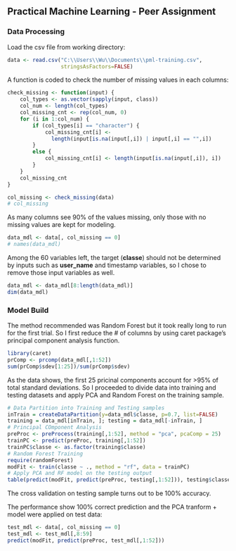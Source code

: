 ## Practical Machine Learning - Peer Assignment 

### Data Processing

Load the csv file from working directory:

```r
data <- read.csv("C:\\Users\\Wu\\Documents\\pml-training.csv", 
                 stringsAsFactors=FALSE)
```

A function is coded to check the number of missing values in each columns:

```r
check_missing <- function(input) {
    col_types <- as.vector(sapply(input, class))
    col_num <- length(col_types)
    col_missing_cnt <- rep(col_num, 0)
    for (i in 1:col_num) {
        if (col_types[i] == "character") {
            col_missing_cnt[i] <- 
              length(input[is.na(input[,i]) | input[,i] == "",i])
        }
        else {
            col_missing_cnt[i] <- length(input[is.na(input[,i]), i])
        }
    }
    col_missing_cnt
}

col_missing <- check_missing(data)
# col_missing
```

As many columns see 90% of the values missing, only those with no missing values are kept for modeling.

```r
data_mdl <- data[, col_missing == 0]
# names(data_mdl)
```

Among the 60 variables left, the target (**classe**) should not be determined by inputs such as **user_name** and timestamp variables, so I chose to remove those input variables as well.

```r
data_mdl <- data_mdl[8:length(data_mdl)]
dim(data_mdl)
```

### Model Build 

The method recommended was Random Forest but it took really long to run for the first trial. So I first reduce the # of columns by using caret package's principal component analysis function.

```r
library(caret)
prComp <- prcomp(data_mdl[,1:52])
sum(prComp$sdev[1:25])/sum(prComp$sdev)
```

As the data shows, the first 25 pricinal components account for >95% of total standard deviations. So I proceeded to divide data into training and testing datasets and apply PCA and Random Forest on the training sample.

```r
# Data Partition into Training and Testing samples
inTrain = createDataPartition(y=data_mdl$classe, p=0.7, list=FALSE)
training = data_mdl[inTrain, ]; testing = data_mdl[-inTrain, ]
# Principal COmponent Analysis
preProc <- preProcess(training[,1:52], method = "pca", pcaComp = 25)
trainPC <- predict(preProc, training[,1:52])
trainPC$classe <- as.factor(training$classe)
# Random Forest Training
require(randomForest)
modFit <- train(classe ~ ., method = "rf", data = trainPC)
# Apply PCA and RF model on the testing output
table(predict(modFit, predict(preProc, testing[,1:52])), testing$classe)
```

The cross validation on testing sample turns out to be 100% accuracy.

The performance show 100% correct prediction and the PCA tranform + model were applied on test data:

```r
test_mdl <- data[, col_missing == 0]
test_mdl <- test_mdl[,8:59]
predict(modFit, predict(preProc, test_mdl[,1:52]))
```